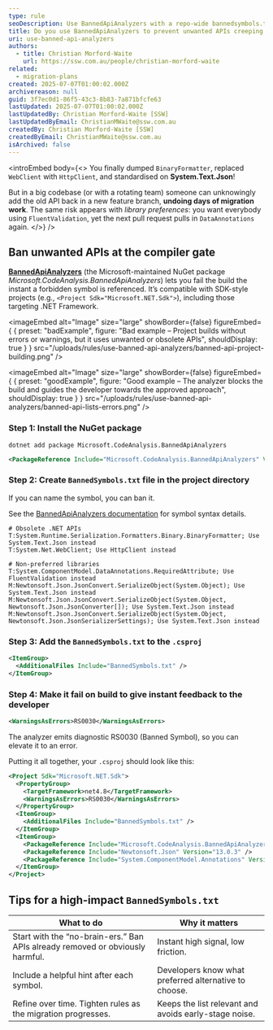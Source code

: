 ```yaml
---
type: rule
seoDescription: Use BannedApiAnalyzers with a repo-wide bannedsymbols.txt to block deprecated or disallowed APIs (and steer devs toward preferred libraries) before they hit main.
title: Do you use BannedApiAnalyzers to prevent unwanted APIs creeping back in?
uri: use-banned-api-analyzers
authors:
  - title: Christian Morford-Waite
    url: https://ssw.com.au/people/christian-morford-waite
related:
  - migration-plans
created: 2025-07-07T01:00:02.000Z
archivereason: null
guid: 3f7ec0d1-86f5-43c3-8b83-7a871bfcfe63
lastUpdated: 2025-07-07T01:00:02.000Z
lastUpdatedBy: Christian Morford-Waite [SSW]
lastUpdatedByEmail: ChristianMWaite@ssw.com.au
createdBy: Christian Morford-Waite [SSW]
createdByEmail: ChristianMWaite@ssw.com.au
isArchived: false
---
```


<introEmbed
  body={<>
You finally dumped `BinaryFormatter`, replaced `WebClient` with `HttpClient`, and standardised on **System.Text.Json**!

But in a big codebase (or with a rotating team) someone can unknowingly add the old API back in a new feature branch, **undoing days of migration work**. The same risk appears with *library preferences*: you want everybody using `FluentValidation`, yet the next pull request pulls in `DataAnnotations` again.
  </>}
/>
## Ban unwanted APIs at the compiler gate

**[BannedApiAnalyzers](https://www.nuget.org/packages/Microsoft.CodeAnalysis.BannedApiAnalyzers/)** (the Microsoft-maintained NuGet package *Microsoft.CodeAnalysis.BannedApiAnalyzers*) lets you fail the build the instant a forbidden symbol is referenced. It’s compatible with SDK-style projects (e.g., `<Project Sdk="Microsoft.NET.Sdk">`), including those targeting .NET Framework.

<imageEmbed
  alt="Image"
  size="large"
  showBorder={false}
  figureEmbed={ {
    preset: "badExample",
    figure: "Bad example – Project builds without errors or warnings, but it uses unwanted or obsolete APIs",
    shouldDisplay: true
  } }
  src="/uploads/rules/use-banned-api-analyzers/banned-api-project-building.png"
/>

<imageEmbed
  alt="Image"
  size="large"
  showBorder={false}
  figureEmbed={ {
    preset: "goodExample",
    figure: "Good example – The analyzer blocks the build and guides the developer towards the approved approach",
    shouldDisplay: true
  } }
  src="/uploads/rules/use-banned-api-analyzers/banned-api-lists-errors.png"
/>

### Step 1: Install the NuGet package

`dotnet add package Microsoft.CodeAnalysis.BannedApiAnalyzers`

```xml
<PackageReference Include="Microsoft.CodeAnalysis.BannedApiAnalyzers" Version="3.3.4" PrivateAssets="all" />
```

### Step 2: Create `BannedSymbols.txt` file in the project directory

If you can name the symbol, you can ban it.

See the [BannedApiAnalyzers documentation](https://github.com/dotnet/roslyn/blob/main/src/RoslynAnalyzers/Microsoft.CodeAnalysis.BannedApiAnalyzers/BannedApiAnalyzers.Help.md) for symbol syntax details.

```text
# Obsolete .NET APIs
T:System.Runtime.Serialization.Formatters.Binary.BinaryFormatter; Use System.Text.Json instead
T:System.Net.WebClient; Use HttpClient instead

# Non-preferred libraries
T:System.ComponentModel.DataAnnotations.RequiredAttribute; Use FluentValidation instead
M:Newtonsoft.Json.JsonConvert.SerializeObject(System.Object); Use System.Text.Json instead
M:Newtonsoft.Json.JsonConvert.SerializeObject(System.Object, Newtonsoft.Json.JsonConverter[]); Use System.Text.Json instead
M:Newtonsoft.Json.JsonConvert.SerializeObject(System.Object, Newtonsoft.Json.JsonSerializerSettings); Use System.Text.Json instead
```

### Step 3: Add the `BannedSymbols.txt` to the `.csproj`

```xml
<ItemGroup>
  <AdditionalFiles Include="BannedSymbols.txt" />
</ItemGroup>
```

### Step 4: Make it fail on build to give instant feedback to the developer

```xml
<WarningsAsErrors>RS0030</WarningsAsErrors>
```

The analyzer emits diagnostic RS0030 (Banned Symbol), so you can elevate it to an error.

Putting it all together, your `.csproj` should look like this:

```xml
<Project Sdk="Microsoft.NET.Sdk">
  <PropertyGroup>
    <TargetFramework>net4.8</TargetFramework>
    <WarningsAsErrors>RS0030</WarningsAsErrors>
  </PropertyGroup>
  <ItemGroup>
    <AdditionalFiles Include="BannedSymbols.txt" />
  </ItemGroup>
  <ItemGroup>
    <PackageReference Include="Microsoft.CodeAnalysis.BannedApiAnalyzers" Version="3.3.4" PrivateAssets="all" />
    <PackageReference Include="Newtonsoft.Json" Version="13.0.3" />
    <PackageReference Include="System.ComponentModel.Annotations" Version="5.0.0" />
  </ItemGroup>
</Project>
```

## Tips for a high-impact `BannedSymbols.txt`

| What to do | Why it matters |
| ------------- | ----------- |
| Start with the “no-brain-ers.” Ban APIs already removed or obviously harmful. | Instant high signal, low friction. |
| Include a helpful hint after each symbol. | Developers know what preferred alternative to choose. |
| Refine over time. Tighten rules as the migration progresses. | Keeps the list relevant and avoids early-stage noise. |
